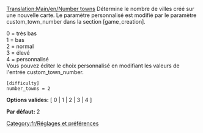 [[Translation:Main/en/Number towns]]
{{en/-}}
Détermine le nombre de villes créé sur une nouvelle carte. Le paramètre personnalisé est modifié par le paramètre custom_town_number dans la section <nowiki>[game_creation]</nowiki>.

0 = très bas<br>
1 = bas<br>
2 = normal<br>
3 = élevé<br>
4 = personnalisé<br>
Vous pouvez éditer le choix personnalisé en modifiant les valeurs de l'entrée custom_town_number.

<pre>
[difficulty]
number_towns = 2
</pre>

'''Options valides:''' [ 0 | 1 | 2 | 3 | 4 ]

'''Par défaut:''' 2


[[Category:fr/Réglages et préférences]]
